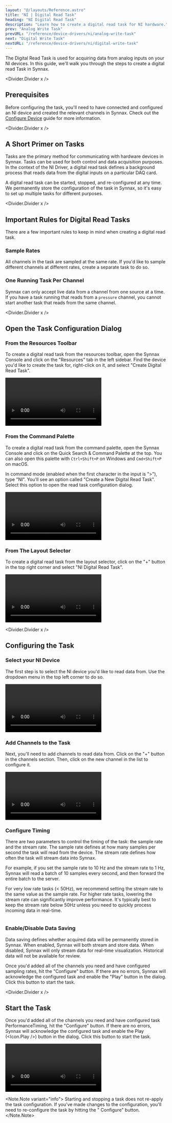 ```yaml
---
layout: "@/layouts/Reference.astro"
title: "NI | Digital Read Task"
heading: "NI Digital Read Task"
description: "Learn how to create a digital read task for NI hardware."
prev: "Analog Write Task"
prevURL: "/reference/device-drivers/ni/analog-write-task"
next: "Digital Write Task"
nextURL: "/reference/device-drivers/ni/digital-write-task"
---
```



The Digital Read Task is used for acquiring data from analog inputs on your NI devices. In
this guide, we'll walk you through the steps to create a digital read Task in Synnax.

<Divider.Divider x />

## Prerequisites

Before configuring the task, you'll need to have connected and configured an NI device
and created the relevant channels in Synnax. Check out the [Configure Device](/reference/device-drivers/ni/configure-device)
guide for more information.

<Divider.Divider x />

## A Short Primer on Tasks

Tasks are the primary method for communicating with hardware devices in Synnax. Tasks
can be used for both control and data acquisition purposes. In the context of the NI
Driver, a digital read task defines a background process that reads data from the
digital inputs on a particular DAQ card.

A digital read task can be started, stopped, and re-configured at any time. We
permanently store the configuration of the task in Synnax, so it's easy to set up
multiple tasks for different purposes.

<Divider.Divider x />

## Important Rules for Digital Read Tasks

There are a few important rules to keep in mind when creating a digital read task.

### Sample Rates

All channels in the task are sampled at the same rate. If you'd like to sample
different channels at different rates, create a separate task to do so.

### One Running Task Per Channel

Synnax can only accept live data from a channel from one source at a time. If you have
a task running that reads from a `pressure` channel, you cannot start another task that
reads from the same channel.

<Divider.Divider x />

## Open the Task Configuration Dialog

### From the Resources Toolbar

To create a digital read task from the resources toolbar, open the Synnax Console and
click on the "Resources" tab in the left sidebar. Find the device you'd like to create
the task for, right-click on it, and select "Create Digital Read Task".

<Video
  client:only="react"
  id="device-drivers/ni/digital-read-task/device-create-digital-read-task"
/>

### From the Command Palette

To create a digital read task from the command palette, open the Synnax Console and
click on the Quick Search & Command Palette at the top. You can also open this palette
with `Ctrl+Shift+P` on Windows and `Cmd+Shift+P` on macOS.

In command mode (enabled when the first character in the input is ">"), type
"NI". You'll see an option called "Create a New Digital Read Task". Select this
option to open the read task configuration dialog.

<Video
  client:only="react"
  id="device-drivers/ni/digital-read-task/palette-create-digital-read-task"
/>

### From The Layout Selector

To create a digital read task from the layout selector, click on the "+" button in the
top right corner and select "NI Digital Read Task".

<Video
  client:only="react"
  id="device-drivers/ni/digital-read-task/layout-create-digital-read-task"
/>

<Divider.Divider x />

## Configuring the Task

### <StepText level="h3" step={1}>Select your NI Device</StepText>

The first step is to select the NI device you'd like to read data from. Use the dropdown
menu in the top left corner to do so.

<Video
  client:only="react"
  id="device-drivers/ni/digital-read-task/digital-read-task-select-device"
/>

### <StepText level="h3" step={2}>Add Channels to the Task</StepText>

Next, you'll need to add channels to read data from. Click on the "+" button in the
channels section. Then, click on the new channel in the list to configure it.

<Video
  client:only="react"
  id="device-drivers/ni/digital-read-task/digital-read-task-add-channel"
/>

### <StepText level="h3" step={3}>Configure Timing</StepText>

There are two parameters to control the timing of the task: the sample rate and the
stream rate. The sample rate defines at how many samples per second the task will read
from the device. The stream rate defines how often the task will stream data into Synnax.

For example, if you set the sample rate to 10 Hz and the stream rate to 1 Hz, Synnax will
read a batch of 10 samples every second, and then forward the entire batch to the server.

For very low rate tasks (&lt; 50Hz), we recommend setting the stream rate to the same value
as the sample rate. For higher rate tasks, lowering the stream rate can significantly
improve performance. It's typically best to keep the stream rate below 50Hz unless you need
to quickly process incoming data in real-time.

<div style={{ display: "flex", justifyContent: "center" }}>
  <Image
    client:only="react"
    id="device-drivers/ni/digital-read-task/digital-read-task-timing"
    style={{ width: "50%", minWidth: 200 }}
  />
</div>

### <StepText level="h3" step={4}>Enable/Disable Data Saving</StepText>

Data saving defines whether acquired data will be permanently stored in Synnax. When
enabled, Synnax will both stream and store data. When disabled, Synnax will only
stream data for real-time visualization. Historical data will not be available for review.

Once you'd added all of the channels you need and have configured sampling rates, hit
the "Configure" button. If there are no errors, Synnax will acknowledge the configured
task and enable the "Play" button in the dialog. Click this button to start the task.

<Divider.Divider x />

## Start the Task

Once you'd added all of the channels you need and have configured task PerformanceTiming,
hit the "Configure" button. If there are no errors, Synnax will acknowledge the configured
task and enable the Play (<Icon.Play />) button in the dialog. Click this button to start the task.

<Video
  client:only="react"
  id="device-drivers/ni/digital-read-task/digital-read-task-start"
/>

<Note.Note variant="info">
  Starting and stopping a task does not re-apply the task configuration. If you've made
  changes to the configuration, you'll need to re-configure the task by hitting the "
  Configure" button.
</Note.Note>
